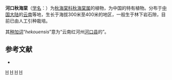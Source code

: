 {{Speciesbox
| taxon = Begonia hekouensis
| authority = [[黄素华|S. H. Huang]], 1999
}}

'''河口秋海棠'''（[[学名|学名]]：{{lang|la|''Begonia hekouensis''}}）为[[秋海棠科|秋海棠科]][[秋海棠属|秋海棠属]]的植物，为中国的特有植物。分布于[[中国大陆|中国大陆]]的[[云南|云南]]等地，生长于海拔300米至400米的地区，一般生于林下岩石隙，目前已由人工引种栽培。

其[[种加词|种加词]]“''hekouensis''”意为“云南红河州[[河口县|河口县]]的”。

== 参考文献 ==
<div class="references-small">
* {{cite web| url =http://www.bioinfo.cn/db05/KmzwSpecies.php?action=view&id=1068| title =河口秋海棠| work =《中国高等植物数据库全库》| publisher =中国科学院微生物研究所| author =昆明植物研究所| accessdate =2009-02-22| deadurl =yes| archiveurl =https://web.archive.org/web/20160305085843/http://www.bioinfo.cn/db05/KmzwSpecies.php?action=view&id=1068| archivedate =2016-03-05}}
</div>
{{Taxonbar|from=Q11141825}}

[[Category:秋海棠属|H]]
[[Category:中國特有植物|H]]
[[Category:_云南植物|H]]
[[Category:1999年描述的植物|H]]